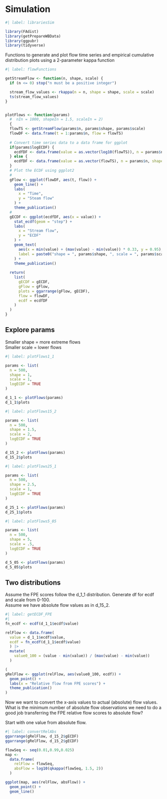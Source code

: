 # Simulation

```r
#| label: librariesSim

library(FAdist)
library(getPrepareWBData)
library(ggpubr)
library(tidyverse)
```

Functions to generate and plot flow time series and empirical cumulative distribution plots using a 2-parameter kappa function
```r
#| label: flowFunctions 

getStreamFlow <- function(n, shape, scale) {
  if (n <= 0) stop("n must be a positive integer")

  stream_flow_values <- rkappa(n = n, shape = shape, scale = scale)
  ts(stream_flow_values)
}


plotFlows <- function(params)
  #  nIn = 1000, shapeIn = 1.5, scaleIn = 2) 
  {
  flowTS <- getStreamFlow(params$n, params$shape, params$scale)
  flowDF <- data.frame(t = 1:params$n, flow = flowTS)
  
  # Convert time series data to a data frame for ggplot
  if(params$logECDF) {
    ecdfDF <- data.frame(value = as.vector(log10(flowTS)), n = params$n, shape = params$shape, scale = params$scale)
  } else {
    ecdfDF <- data.frame(value = as.vector(flowTS), n = params$n, shape = params$shape, scale = params$scale)
  }
  # Plot the ECDF using ggplot2
  # 
  gFlow <- ggplot(flowDF, aes(t, flow)) +
    geom_line() +
    labs(
      x = "Time", 
      y = "Steam flow"
    ) +
    theme_publication()
  # 
  gECDF <- ggplot(ecdfDF, aes(x = value)) +
    stat_ecdf(geom = "step") +
    labs(
      x = "Stream flow",
      y = "ECDF"
    ) +
    geom_text(
      aes(x = min(value) + (max(value) - min(value)) * 0.33, y = 0.95), 
      label = paste0("shape = ", params$shape, ", scale = ", params$scale)
    ) +
    theme_publication()
  
  return(
    list(
      gECDF = gECDF,
      gFlow = gFlow,
      plots = ggarrange(gFlow, gECDF),
      flow = flowDF,
      ecdf = ecdfDF
    )
  )
}
```

## Explore params  
Smaller shape = more extreme flows  
Smaller scale = lower flows
```r
#| label: plotFlows1_1 

params <- list(
  n = 500,
  shape = 1,
  scale = 1,
  logECDF = TRUE
)

d_1_1 <- plotFlows(params)
d_1_1$plots
```


```r
#| label: plotFlows15_2

params <- list(
  n = 500,
  shape = 1.5,
  scale = 2,
  logECDF = TRUE
)

d_15_2 <- plotFlows(params)
d_15_2$plots
```

```r
#| label: plotFlows25_1 

params <- list(
  n = 500,
  shape = 2.5,
  scale = 1,
  logECDF = TRUE
)

d_25_1 <- plotFlows(params)
d_25_1$plots
```


```r
#| label: plotFlows5_05

params <- list(
  n = 500,
  shape = 5,
  scale = .5,
  logECDF = TRUE
)

d_5_05 <- plotFlows(params)
d_5_05$plots
```

## Two distributions  
Assume the FPE scores follow the d_1_1 distribution. Generate df for ecdf and scale from 0-100.  
Assume we have absolute flow values as in d_15_2.   
```r
#| label: getECDF_FPE
#| 
fn_ecdf <- ecdf(d_1_1$ecdf$value)

relFlow <- data.frame(
  value = d_1_1$ecdf$value, 
  ecdf = fn_ecdf(d_1_1$ecdf$value)
  ) |> 
  mutate(
    value0_100 = (value - min(value)) / (max(value) - min(value))
  )

(
gRelFlow <- ggplot(relFlow, aes(value0_100, ecdf)) +
  geom_point() +
  labs(x = "Relative flow from FPE scores") +
  theme_publication()
)

```

Now we want to convert the x-axis values to actual (absolute) flow values. What is the minimum number of absolute flow observations we need to do a good job transferring the FPE relative flow scores to absolute flow?  

Start with one value from absolute flow.  
```r
#| label: convertRelAbs
ggarrange(gRelFlow, d_15_2$gECDF)
ggarrange(gRelFlow, d_15_2$gECDF)

flowSeq <- seq(0.01,0.99,0.025)
map <- 
  data.frame(
    relFlow = flowSeq,
    absFlow = log10(qkappa(flowSeq, 1.5, 2))
  )

ggplot(map, aes(relFlow, absFlow)) +
  geom_point() +
  geom_line()





```

